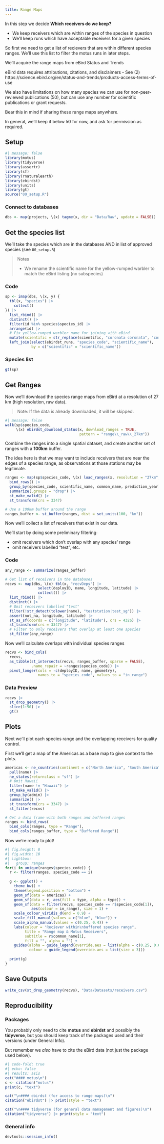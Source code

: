 ```yaml
---
title: Range Maps
---
```


In this step we decide **Which receivers do we keep?**

- We keep receivers which are within ranges of the species in question
- We'll keep runs which have acceptable receivers for a given species

So first we need to get a list of recievers that are within different species 
ranges.  We'll use this list to filter the motus runs in later steps.

We'll acquire the range maps from eBird Status and Trends

:::{.callout-note}
eBird data requires attributions, citations, and disclaimers
- See (2) https://science.ebird.org/en/status-and-trends/products-access-terms-of-use

We also have limitations on how many species we can use for non-peer-reviewed publications (50),
but can use any number for scientific publications or grant requests.

Bear this in mind if sharing these range maps anywhere.

In general, we'll keep it below 50 for now, and ask for permission as required.
:::

## Setup
```r
#| message: false
library(motus)
library(tidyverse)
library(assertr)
library(sf)
library(rnaturalearth)
library(ebirdst)
library(units)
library(gt)
source("00_setup.R")
```

### Connect to databases
```r
dbs <- map(projects, \(x) tagme(x, dir = "Data/Raw", update = FALSE))
```


## Get the species list 

:::{.panel-tabset}
We'll take the species which are in the databases AND in list of approved species (see `00_setup.R`)

> Notes
>
> - We rename the scientific name for the yellow-rumped warbler to match the
eBird listing (no subspecies)

### Code
```r
sp <- imap(dbs, \(x, y) {
  tbl(x, "species") |>
    collect()
}) |>
  list_rbind() |>
  distinct() |>
  filter(id %in% species$species_id) |>
  arrange(id) |>
  # Fix yellow-rumped warbler name for joining with eBird
  mutate(scientific = str_replace(scientific, "coronata coronata", "coronata")) |>
  left_join(select(ebirdst_runs, "species_code", "scientific_name"),
            by = c("scientific" = "scientific_name"))
```

### Species list
```r
gt(sp)
```
:::

## Get Ranges

Now we'll download the species range maps from eBird at a resolution of 27 km (high resolution, raw data).

> Note: If the data is already downloaded, it will be skipped.

```r
#| message: false
walk(sp$species_code,
     \(x) ebirdst_download_status(x, download_ranges = TRUE,
                                  pattern = "range\\_raw\\_27km"))
```


Combine the ranges into a single spatial dataset, and create another set of 
ranges with a **100km** buffer.

The idea here is that we may want to include receivers that are near the edges of
a species range, as observations at those stations may be legitimate.

```r
ranges <- map(sp$species_code, \(x) load_ranges(x, resolution = "27km", smoothed = FALSE)) |>
  bind_rows() |>
  group_by(species_code, scientific_name, common_name, prediction_year) |>
  summarize(.groups = "drop") |>
  st_make_valid() |>
  st_transform(crs = 3347)

# Use a 100km buffer around the range
ranges_buffer <- st_buffer(ranges, dist = set_units(100, "km"))
```

Now we'll collect a list of receivers that exist in our data. 

We'll start by doing some preliminary filtering:

- omit receivers which don't overlap with any species' range
- omit receivers labelled "test", etc.

:::{.panel-tabset}

### Code
```r
any_range <- summarize(ranges_buffer)

# Get list of receivers in the databases
recvs <- map(dbs, \(x) tbl(x, "recvDeps") |>
               select(deployID, name, longitude, latitude) |>
               collect()) |>
  list_rbind() |>
  distinct() |>
  # Omit receivers labelled "test"
  filter(!str_detect(tolower(name), "teststation|test_sg")) |>
  assert(not_na, longitude, latitude) |>
  st_as_sf(coords = c("longitude", "latitude"), crs = 4326) |>
  st_transform(crs = 3347) |>
  # Filter to only receivers that overlap at least one species
  st_filter(any_range)
```

Now we'll calculate overlaps with individual species ranges
```r
recvs <- bind_cols(
  recvs, 
  as_tibble(st_intersects(recvs, ranges_buffer, sparse = FALSE),
            .name_repair = ~ranges$species_code)) |>
  pivot_longer(cols = -c(deployID, name, geometry), 
               names_to = "species_code", values_to = "in_range")
```

### Data Preview
```r
recvs |>
  st_drop_geometry() |>
  slice(1:50) |>
  gt()
```

:::



## Plots

Next we'll plot each species range and the overlapping receivers for quality 
control.

First we'll get a map of the Americas as a base map to give context to the plots.
```r
americas <- ne_countries(continent = c("North America", "South America"), returnclass = "sf") |>
  pull(name) |>
  ne_states(returnclass = "sf") |>
  # Omit Hawaii
  filter(name != "Hawaii") |>
  st_make_valid() |>
  group_by(admin) |>
  summarize() |>
  st_transform(crs = 3347) |>
  st_filter(recvs)

# Get a data frame with both ranges and buffered ranges
ranges <- bind_rows(
  bind_cols(ranges, type = "Range"),
  bind_cols(ranges_buffer, type = "Buffered Range"))
```

Now we're ready to plot!
```r
#| fig.height: 8
#| fig.width: 10
#| lightbox:
#|   group: ranges
for(i in unique(ranges$species_code)) {
  r <- filter(ranges, species_code == i)
  
  g <- ggplot() +
    theme_bw() +
    theme(legend.position = "bottom") +
    geom_sf(data = americas) +
    geom_sf(data = r, aes(fill = type, alpha = type)) +
    geom_sf(data = filter(recvs, species_code == r$species_code[1]), 
            aes(colour = in_range), size = 1) +
    scale_colour_viridis_d(end = 0.9) +
    scale_fill_manual(values = c("blue", "blue")) +
    scale_alpha_manual(values = c(0.25, 0.4)) +
    labs(colour = "Reciever within\nbuffered species range", 
         title = "Range map & Motus Receivers",
         subtitle = r$common_name[1], 
         fill = "", alpha = "") +
    guides(alpha = guide_legend(override.aes = list(alpha = c(0.25, 0.65))),
           colour = guide_legend(override.aes = list(size = 3)))
  
  print(g)
}
```

## Save Outputs

```r
write_csv(st_drop_geometry(recvs), "Data/Datasets/receivers.csv")
```

## Reproducibility

:::{.panel-tabset}
### Packages

You probably only need to cite **motus** and **ebirdst** and possibly the **tidyverse**, 
but you should keep track of the packages used and their versions (under General Info).

But remember we *also* have to cite the eBird data (not just the package used below).

```r
#| code-fold: true
#| echo: false
#| results: asis
cat("#### motus\n")
c <- citation("motus") 
print(c, "text")

cat("\n#### ebirdst (for access to range maps)\n")
citation("ebirdst") |> print(style = "text")

cat("\n#### tidyverse (for general data management and figures)\n")
citation("tidyverse") |> print(style = "text")
```

### General info
```r
devtools::session_info()
```
:::
